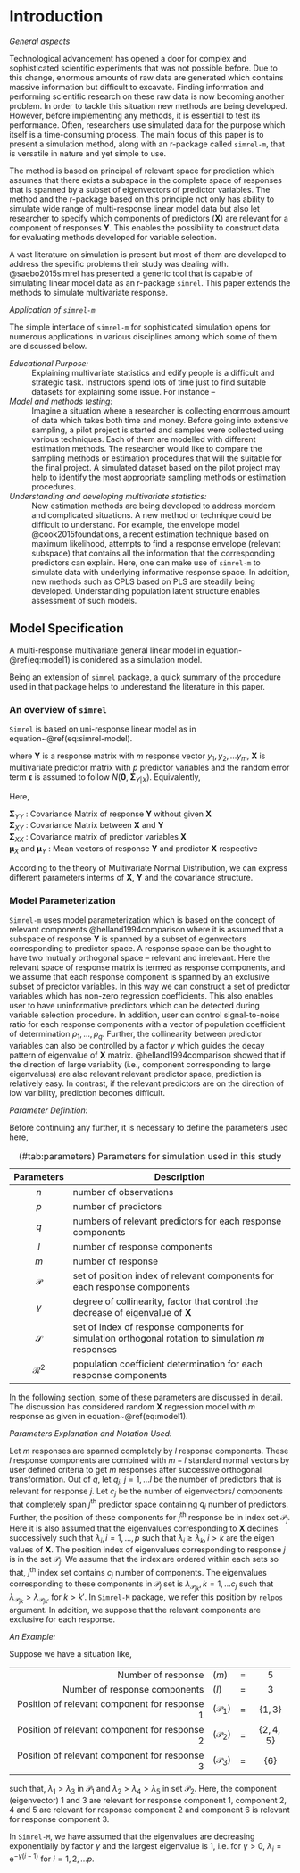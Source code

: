 # Introduction

_General aspects_

Technological advancement has opened a door for complex and sophisticated scientific experiments that was not possible before. Due to this change, enormous amounts of raw data are generated which contains massive information but difficult to excavate. Finding information and performing scientific research on these raw data is now becoming another problem. In order to tackle this situation new methods are being developed. However, before implementing any methods, it is essential to test its performance. Often, researchers use simulated data for the purpose which itself is a time-consuming process. The main focus of this paper is to present a simulation method, along with an r-package called `simrel-m`, that is versatile in nature and yet simple to use. 

The method is based on principal of relevant space for prediction which assumes that there exists a subspace in the complete space of responses that is spanned by a subset of eigenvectors of predictor variables. The method and the r-package based on this principle not only has ability to simulate wide range of multi-response linear model data but also let researcher to specify which components of predictors $(\mathbf{X})$ are relevant for a component of responses $\mathbf{Y}$. This enables the possibility to construct data for evaluating methods developed for variable selection. 

A vast literature on simulation is present but most of them are developed to address the specific problems their study was dealing with. @saebo2015simrel has presented a generic tool that is capable of simulating linear model data as an r-package `simrel`. This paper extends the methods to simulate multivariate response.

_Application of `simrel-m`_

The simple interface of `simrel-m` for sophisticated simulation opens for numerous applications in various disciplines among which some of them are discussed below.

_Educational Purpose:_
  : Explaining multivariate statistics and edify people is a difficult and strategic task. Instructors spend lots of time just to find suitable datasets for explaining some issue. For instance --  
  

_Model and methods testing:_
  : Imagine a situation where a researcher is collecting enormous amount of data which takes both time and money. Before going into extensive sampling, a pilot project is started and samples were collected using various techniques. Each of them are modelled with different estimation methods. The researcher would like to compare the sampling methods or estimation procedures that will the suitable for the final project. A simulated dataset based on the pilot project may help to identify the most appropriate sampling methods or estimation procedures.
  
  
_Understanding and developing multivariate statistics:_
  : New estimation methods are being developed to address mordern and complicated situations. A new method or technique could be difficult to understand. For example, the envelope model @cook2015foundations, a recent estimation technique based on maximum likelihood, attempts to find a response envelope (relevant subspace) that contains all the information that the corresponding predictors can explain. Here, one can make use of `simrel-m` to simulate data with underlying informative response space. In addition, new methods such as CPLS based on PLS are steadily being developed. Understanding population latent structure enables assessment of such models.
  
## Model Specification

A multi-response multivariate general linear model in equation-\@ref(eq:model1) is conidered as a simulation model.

Being an extension of `simrel` package, a quick summary of the procedure used in that package  helps to underestand the literature in this paper.

### An overview of `simrel`

`Simrel` is based on uni-response linear model as in equation~\@ref(eq:simrel-model).

\begin{equation}
(\#eq:simrel-model)
  \begin{bmatrix}
    y \\ \mathbf{X}
  \end{bmatrix} \sim
  \mathcal{N}\left(
    \begin{bmatrix}
      \mu_y \\ \boldsymbol{\mu_X}
    \end{bmatrix},
    \begin{bmatrix}
      \sigma_y^2               & \boldsymbol{\sigma_{Xy}}^t \\
      \boldsymbol{\sigma_{Xy}} & \boldsymbol{\Sigma_{XX}}
    \end{bmatrix}
  \right)
\end{equation}

\begin{equation}
  \mathbf{Y} = \boldsymbol{\mu}_Y + \boldsymbol{B}^t (\mathbf{X} - \boldsymbol{\mu}_X) + \boldsymbol{\epsilon}
  (\#eq:model1)
\end{equation}

where $\mathbf{Y}$ is a response matrix with $m$ response vector $y_1, y_2, \ldots y_m$, $\mathbf{X}$ is multivariate predictor matrix with $p$ predictor variables and the random error term $\boldsymbol{\epsilon}$ is assumed to follow $N(\boldsymbol{0},\; \boldsymbol{\Sigma}_{Y|X})$. Equivalently,

\begin{equation}
  \begin{bmatrix}\mathbf{Y}\\ \mathbf{X}\end{bmatrix} \sim N(\boldsymbol{\mu}, \boldsymbol{\Sigma})
  = N \left(
    \begin{bmatrix}
      \boldsymbol{\mu}_Y \\
      \boldsymbol{\mu}_X
    \end{bmatrix},
    \begin{bmatrix}
      \boldsymbol{\Sigma}_{YY} & \boldsymbol{\Sigma}_{XY}^t \\
      \boldsymbol{\Sigma}_{XY} & \boldsymbol{\Sigma}_{XX}
    \end{bmatrix}
  \right)
  (\#eq:model2)
\end{equation}

Here,

$\boldsymbol{\Sigma}_{YY}$ :                    Covariance Matrix of response $\mathbf{Y}$ without given $\mathbf{X}$            
$\boldsymbol{\Sigma}_{XY}$ :                    Covariance Matrix between $\mathbf{X}$ and $\mathbf{Y}$                      
$\boldsymbol{\Sigma}_{XX}$ :                    Covariance matrix of predictor variables $\mathbf{X}$                            
$\boldsymbol{\mu}_X$ and $\boldsymbol{\mu}_Y$ : Mean vectors of response $\mathbf{Y}$ and predictor $\mathbf{X}$ respective 
                                                                                                                                     
According to the theory of Multivariate Normal Distribution, we can express different parameters interms of $\mathbf{X}$, $\mathbf{Y}$ and the covariance structure.

### Model Parameterization

`Simrel-m` uses model parameterization which is based on the concept of relevant components @helland1994comparison where it is assumed that a subspace of response $\mathbf{Y}$ is spanned by a subset of eigenvectors corresponding to predictor space. A response space can be thought to have two mutually orthogonal space -- relevant and irrelevant. Here the relevant space of response matrix is termed as response components, and we assume that each response component is spanned by an exclusive subset of predictor variables. In this way we can construct a set of predictor variables which has non-zero regression coefficients. This also enables user to have uninformative predictors which can be detected during variable selection procedure. In addition, user can control signal-to-noise ratio for each response components with a vector of population coefficient of determination $\rho_1, \ldots, \rho_q$. Further, the collinearity between predictor variables can also be controlled by a factor $\gamma$ which guides the decay pattern of eigenvalue of $\mathbf{X}$ matrix. @helland1994comparison showed that if the direction of large variablity (i.e., component corresponding to large eigenvalues) are also relevant relevant predictor space, prediction is relatively easy. In contrast, if the relevant predictors are on the direction of low varibility, prediction becomes difficult.

_Parameter Definition:_

Before continuing any further, it is necessary to define the parameters used here,

Table: (#tab:parameters) Parameters for simulation used in this study

| Parameters      | Description                                                                                        |
|:---------------:|----------------------------------------------------------------------------------------------------|
| $n$             | number of observations                                                                             |
| $p$             | number of predictors                                                                               |
| $q$             | numbers of relevant predictors for each response components                                        |
| $l$             | number of response components                                                                      |
| $m$             | number of response                                                                                 |
| $\mathcal{P}$   | set of position index of relevant components for each response components                          |
| $\gamma$        | degree of collinearity, factor that control the decrease of eigenvalue of $\mathbf{X}$             |
| $\mathcal{S}$   | set of index of response components for simulation orthogonal rotation to simulation $m$ responses |
| $\mathcal{R}^2$ | population coefficient determination for each response components                                  |

In the following section, some of these parameters are discussed in detail. The discussion has considered random $\mathbf{X}$ regression model with $m$ response as given in equation~\@ref(eq:model1).

_Parameters Explanation and Notation Used:_

Let $m$ responses are spanned completely by $l$ response components. These $l$ response components are combined with $m-l$ standard normal vectors by user defined criteria to get $m$ responses after successive orthogonal transformation. Out of $q$, let $q_j,\; j = 1, \ldots l$ be the number of predictors that is relevant for response $j$. Let $c_j$ be the number of eigenvectors/ components that completely span $j^\text{th}$ predictor space containing $q_j$ number of predictors. Further, the position of these components for $j^\text{th}$ response be in index set $\mathcal{P}_j$. Here it is also assumed that the eigenvalues corresponding to $\mathbf{X}$ declines successively such that $\lambda_i, i = 1, \ldots, p$ such that $\lambda_i \ge \lambda_k, i > k$ are the eigen values of $\mathbf{X}$. The position index of eigenvalues corresponding to response $j$ is in the set $\mathcal{P}_j$. We assume that the index are ordered within each sets so that, $j^\text{th}$ index set contains $c_j$ number of components. The eigenvalues corresponding to these components in $\mathcal{P}_j$ set is $\lambda_{\mathcal{P}_{jk}}, k = 1, \ldots c_j$ such that $\lambda_{\mathcal{P}_{jk}} > \lambda_{\mathcal{P}_{jk'}}$ for $k > k'$. In `Simrel-M` package, we refer this position by `relpos` argument. In addition, we suppose that the relevant components are exclusive for each response.

_An Example:_

Suppose we have a situation like,

-------------------------------------------------------------- ------------------- --- ---------------------------
                                            Number of response $(m)$                =   5                         
                                 Number of response components $(l)$                =   3                         
                 Position of relevant component for response 1 $(\mathcal{P}_1)$    =   $\left\{ 1, 3 \right\}$   
                 Position of relevant component for response 2 $(\mathcal{P}_2)$    =   $\left\{ 2, 4, 5 \right\}$
                 Position of relevant component for response 3 $(\mathcal{P}_3)$    =   $\left\{ 6 \right\}$      
-------------------------------------------------------------- ------------------- --- ---------------------------

such that, $\lambda_1 > \lambda_3$ in $\mathcal{P}_1$ and $\lambda_2 > \lambda_4 > \lambda_5$ in set $\mathcal{P}_2$. Here, the component (eigenvector) 1 and 3 are relevant for response component 1, component 2, 4 and 5 are relevant for response component 2 and component 6 is relevant for response component 3.

In `Simrel-M`, we have assumed that the eigenvalues are decreasing exponentially by factor $\gamma$ and the largest eigenvalue is 1, i.e. for $\gamma > 0$, $\lambda_i = \text{e}^{-\gamma(i-1)}$ for $i = 1, 2, \ldots p$.
